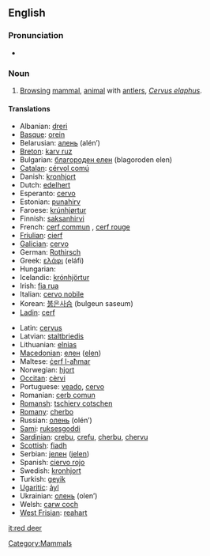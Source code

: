 ==English==

===Pronunciation===
* {{IPA|/'ɽɛd diɽ/}}

===Noun===
{{en-noun|sg=[[red]] [[deer]]|red deer}}

# [[browsing|Browsing]] [[mammal]], [[animal]] with [[antler]]s, ''[[Cervus elaphus]]''.

====Translations====
{{trans-top|Cervus elaphus}}
* Albanian: [[dreri]]
* [[Basque]]: [[orein]]
* Belarusian: [[алень]] (alén’) {{m}}
* [[Breton]]: [[karv ruz]]
* Bulgarian: [[благороден елен]] (blagoroden elen)
* [[Catalan]]: [[cérvol comú]]
* Danish: [[kronhjort]]
* Dutch: [[edelhert]] {{n}}
* Esperanto: [[cervo]]
* Estonian: [[punahirv]]
* Faroese: [[krúnhjørtur]]
* Finnish: [[saksanhirvi]]
* French: [[cerf commun]] {{m}}, [[cerf rouge]] {{m}}
* [[Friulian]]: [[cierf]]
* [[Galician]]: [[cervo]] {{m}}
* German: [[Rothirsch]] {{m}}
* Greek: [[ελάφι]] (eláfi) {{n}}
* Hungarian: {{t|hu|szarvas}}
* Icelandic: [[krónhjörtur]]
* Irish: [[fia rua]]
* Italian: [[cervo nobile]] {{m}}
* Korean: [[붉은사슴]] (bulgeun saseum)
* [[Ladin]]: [[cerf]]
{{trans-mid}}
* Latin: [[cervus]] {{f}}
* Latvian: [[staltbriedis]]
* Lithuanian: [[elnias]]
* [[Macedonian]]: [[елен]] ([[elen]])
* Maltese: [[ċerf l-aħmar]]
* Norwegian: [[hjort]]
* [[Occitan]]: [[cèrvi]]
* Portuguese: [[veado]], [[cervo]]
* Romanian: [[cerb comun]]
* [[Romansh]]: [[tschierv cotschen]]
* [[Romany]]: [[cherbo]] {{m}}
* Russian: [[олень]] (olén’) {{m}}
* [[Sami]]: [[ruksesgoddi]]
* [[Sardinian]]: [[crebu]], [[crefu]], [[cherbu]], [[chervu]]
* [[Scottish]]: [[fiadh]]
* Serbian: [[jелен]] ([[jelen]])
* Spanish: [[ciervo rojo]] {{m}}
* Swedish: [[kronhjort]]
* Turkish: [[geyik]]
* [[Ugaritic]]: [[ảyl]]
* Ukrainian: [[олень]] (olen’) {{m}}
* Welsh: [[carw coch]]
* [[West Frisian]]: [[reahart]]
{{trans-bottom}}

[[Category:Mammals]]

[[it:red deer]]
